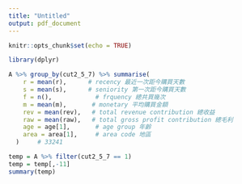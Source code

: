 ```yaml
---
title: "Untitled"
output: pdf_document
---
```


```r
knitr::opts_chunk$set(echo = TRUE)
```

```r
library(dplyr)
```

```r
A %>% group_by(cut2_5_7) %>% summarise(
    r = mean(r),      # recency 最近一次距今購買天數
    s = mean(s),      # seniority 第一次距今購買天數
    f = n(),            # frquency 總共買幾次    
    m = mean(m),       # monetary 平均購買金額
    rev = mean(rev),   # total revenue contribution 總收益
    raw = mean(raw),   # total gross profit contribution 總毛利
    age = age[1],       # age group 年齡
    area = area[1],     # area code 地區
  )     # 33241
```


```r
temp = A %>% filter(cut2_5_7 == 1) 
temp = temp[,-11]
summary(temp)
```

